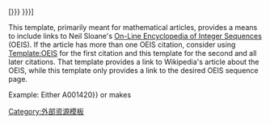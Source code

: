 <includeonly>[{{fullurl:OEIS:{{{1|{{{id}}}}}}}} {{{1|{{{id}}}}}}]</includeonly><noinclude>

This template, primarily meant for mathematical articles, provides a means to include links to Neil Sloane's [[On-Line Encyclopedia of Integer Sequences]] (OEIS). If the article has more than one OEIS citation, consider using [[Template:OEIS]] for the first citation and this template for the second and all later citations. That template provides a link to Wikipedia's article about the OEIS, while this template only provides a link to the desired OEIS sequence page.

Example: Either {{tlp|OEIS2C|id{{=}}A001420}} or {{tlp|OEIS2C|A001420}} makes {{OEIS2C|id=A001420}}

[[Category:数学模板|{{PAGENAME}}]]
[[Category:外部资源模板]]

</noinclude>